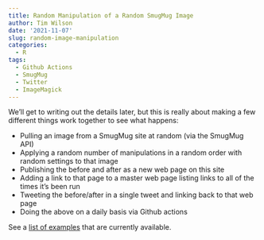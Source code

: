 ```yaml
---
title: Random Manipulation of a Random SmugMug Image
author: Tim Wilson
date: '2021-11-07'
slug: random-image-manipulation
categories:
  - R
tags:
  - Github Actions
  - SmugMug
  - Twitter
  - ImageMagick
---
```


We'll get to writing out the details later, but this is really about making a few different things work together to see what happens:

* Pulling an image from a SmugMug site at random (via the SmugMug API)
* Applying a random number of manipulations in a random order with random settings to that image
* Publishing the before and after as a new web page on this site
* Adding a link to that page to a master web page listing links to all of the times it's been run
* Tweeting the before/after in a single tweet and linking back to that web page
* Doing the above on a daily basis via Github actions

See a [list of examples](/image-randomize/) that are currently available.